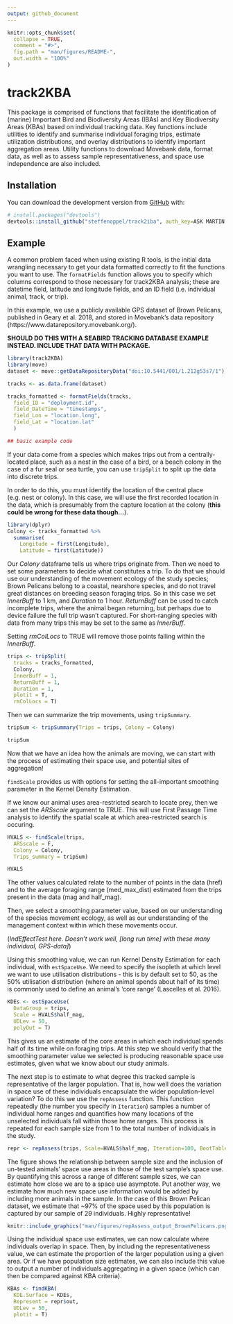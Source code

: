 ```yaml
---
output: github_document
---
```


<!-- README.md is generated from README.Rmd. Please edit that file -->

```r
knitr::opts_chunk$set(
  collapse = TRUE,
  comment = "#>",
  fig.path = "man/figures/README-",
  out.width = "100%"
)
```
# track2KBA

<!-- badges: start -->
<!-- badges: end -->

This package is comprised of functions that facilitate the identification of (marine) Important Bird and Biodiversity Areas (IBAs) and Key Biodiversity Areas (KBAs) based on individual tracking data. Key functions include utilities to identify and summarise individual foraging trips, estimate utilization distributions, and overlay distributions to identify important aggregation areas. Utility functions to download Movebank data, format data, as well as to assess sample representativeness, and space use independence are also included.

## Installation

You can download the development version from [GitHub](https://github.com/) with:

``` r
# install.packages("devtools")
devtools::install_github("steffenoppel/track2iba", auth_key=ASK MARTIN FOR THIS!, dependencies=TRUE)
```
## Example

A common problem faced when using existing R tools, is the initial data wrangling necessary to get your data formatted correctly to fit the functions you want to use. The `formatFields` function allows you to specify which columns correspond to those necessary for track2KBA analysis; these are datetime field, latitude and longitude fields, and an ID field (i.e. individual animal, track, or trip). 

In this example, we use a publicly available GPS dataset of Brown Pelicans, published in Geary et al. 2018, and stored in Movebank's data repository (https://www.datarepository.movebank.org/). 

**SHOULD DO THIS WITH A SEABIRD TRACKING DATABASE EXAMPLE INSTEAD. INCLUDE THAT DATA WITH PACKAGE.**

```r
library(track2KBA)
library(move)
dataset <- move::getDataRepositoryData("doi:10.5441/001/1.212g53s7/1")

tracks <- as.data.frame(dataset)

tracks_formatted <- formatFields(tracks, 
  field_ID = "deployment.id", 
  field_DateTime = "timestamps", 
  field_Lon = "location.long", 
  field_Lat = "location.lat"
  )

## basic example code
```

If your data come from a species which makes trips out from a centrally-located place, such as a nest in the case of a bird, or a beach colony in the case of a fur seal or sea turtle, you can use `tripSplit` to split up the data into discrete trips.

In order to do this, you must identify the location of the central place (e.g. nest or colony). In this case, we will use the first recorded location in the data, which is presumably from the capture location at the colony (**this could be wrong for these data though...**). 

```r
library(dplyr)
Colony <- tracks_formatted %>% 
  summarise(
    Longitude = first(Longitude), 
    Latitude = first(Latitude))

```

Our *Colony* dataframe tells us where trips originate from. Then we need to set some parameters to decide what constitutes a trip. To do that we should use our understanding of the movement ecology of the study species; Brown Pelicans belong to a coastal, nearshore species, and do not travel great distances on breeding season foraging trips. So in this case we set *InnerBuff* to 1 km, and *Duration* to 1 hour. *ReturnBuff* can be used to catch incomplete trips, where the animal began returning, but perhaps due to device failure the full trip wasn't captured. For short-ranging species with data from many trips this may be set to the same as *InnerBuff*.
 
Setting *rmColLocs* to TRUE will remove those points falling within the *InnerBuff*. 

```r
trips <- tripSplit(
  tracks = tracks_formatted, 
  Colony, 
  InnerBuff = 1, 
  ReturnBuff = 1, 
  Duration = 1, 
  plotit = T, 
  rmColLocs = T)
```

Then we can summarize the trip movements, using `tripSummary`. 

```r
tripSum <- tripSummary(Trips = trips, Colony = Colony)

tripSum
```
Now that we have an idea how the animals are moving, we can start with the process of estimating their space use, and potential sites of aggregation!

`findScale` provides us with options for setting the all-important smoothing parameter in the Kernel Density Estimation. 

If we know our animal uses area-restricted search to locate prey, then we can set the *ARSscale* argument to TRUE. This will use First Passage Time analysis to identify the spatial scale at which area-restricted search is occuring.
```r
HVALS <- findScale(trips,
  ARSscale = F,
  Colony = Colony,
  Trips_summary = tripSum)

HVALS
```
The other values calculated relate to the number of points in the data (href) and to the average foraging range (med_max_dist) estimated from the trips present in the data (mag and half_mag).

Then, we select a smoothing parameter value, based on our understanding of the species movement ecology, as well as our understanding of the management context within which these movements occur. 

(*IndEffectTest here. Doesn't work well, [long run time] with these many individual, GPS-data]*)

Using this smoothing value, we can run Kernel Density Estimation for each individual, with `estSpaceUse`. We need to specify the isopleth at which level we want to use utilisation distributions - this is by default set to 50, as the 50% utilisation distribution (where an animal spends about half of its time) is commonly used to define an animal's 'core range' (Lascelles et al. 2016).

```r
KDEs <- estSpaceUse(
  DataGroup = trips, 
  Scale = HVALS$half_mag, 
  UDLev = 50, 
  polyOut = T)

```

This gives us an estimate of the core areas in which each individual spends half of its time while on foraging trips. At this step we should verify that the smoothing parameter value we selected is producing reasonable space use estimates, given what we know about our study animals. 

The next step is to estimate to what degree this tracked sample is representative of the larger population. That is, how well does the variation in space use of these individuals encapsulate the wider population-level variation? To do this we use the `repAssess` function. This function repeatedly (the number you specify in `Iteration`) samples a number of individual home ranges and quantifies how many locations of the unselected individuals fall within those home ranges. This process is repeated for each sample size from 1 to the total number of individuals in the study.

```r
repr <- repAssess(trips, Scale=HVALS$half_mag, Iteration=100, BootTable = F, Ncores = 5)
```

The figure shows the relationship between sample size and the inclusion of un-tested animals' space use areas in those of the test sample's space use. By quantifying this across a range of different sample sizes, we can estimate how close we are to a space use asymptote. Put another way, we estimate how much new space use information would be added by including more animals in the sample. In the case of this Brown Pelican dataset, we estimate that ~97% of the space used by this population is captured by our sample of 29 individuals. Highly representative!

```r
knitr::include_graphics("man/figures/repAssess_output_BrownPelicans.png", dpi=10)
```

Using the individual space use estimates, we can now calculate where individuals overlap in space. Then, by including the representativeness value, we can estimate the proportion of the larger population using a given area. Or if we have population size estimates, we can also include this value to output a number of individuals aggregating in a given space (which can then be compared against KBA criteria). 

```r
KBAs <- findKBA(
  KDE.Surface = KDEs, 
  Represent = repr$out, 
  UDLev = 50, 
  plotit = T)
```
